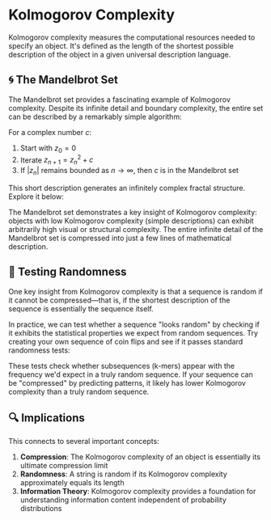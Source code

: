 # Kolmogorov Complexity

Kolmogorov complexity measures the computational resources needed to specify an object. It's defined as the length of the shortest possible description of the object in a given universal description language.

## 🌀 The Mandelbrot Set

The Mandelbrot set provides a fascinating example of Kolmogorov complexity. Despite its infinite detail and boundary complexity, the entire set can be described by a remarkably simple algorithm:

For a complex number $c$:
1. Start with $z_0 = 0$
2. Iterate $z_{n+1} = z_n^2 + c$
3. If $|z_n|$ remains bounded as $n \to \infty$, then $c$ is in the Mandelbrot set

This short description generates an infinitely complex fractal structure. Explore it below:

<MandelbrotExplorer />

The Mandelbrot set demonstrates a key insight of Kolmogorov complexity: objects with low Kolmogorov complexity (simple descriptions) can exhibit arbitrarily high visual or structural complexity. The entire infinite detail of the Mandelbrot set is compressed into just a few lines of mathematical description.

## 🎲 Testing Randomness

One key insight from Kolmogorov complexity is that a sequence is random if it cannot be compressed—that is, if the shortest description of the sequence is essentially the sequence itself.

In practice, we can test whether a sequence "looks random" by checking if it exhibits the statistical properties we expect from random sequences. Try creating your own sequence of coin flips and see if it passes standard randomness tests:

<CoinFlipRandomnessWidget />

These tests check whether subsequences (k-mers) appear with the frequency we'd expect in a truly random sequence. If your sequence can be "compressed" by predicting patterns, it likely has lower Kolmogorov complexity than a truly random sequence.

## 🔍 Implications

This connects to several important concepts:

1. **Compression**: The Kolmogorov complexity of an object is essentially its ultimate compression limit
2. **Randomness**: A string is random if its Kolmogorov complexity approximately equals its length
3. **Information Theory**: Kolmogorov complexity provides a foundation for understanding information content independent of probability distributions